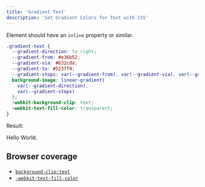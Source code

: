 ```yaml
---
title: 'Gradient Text'
description: 'Set Gradient Colors for Text with CSS'
---
```


<Callout>Element should have an `inline` property or similar.</Callout>

```css {7-9,11,12}
.gradient-text {
  --gradient-direction: to right;
  --gradient-from: #e36b52;
  --gradient-via: #632cda;
  --gradient-to: #5237f9;
  --gradient-stops: var(--gradient-from), var(--gradient-via), var(--gradient-to);
  background-image: linear-gradient(
    var(--gradient-direction),
    var(--gradient-stops)
  );
  -webkit-background-clip: text;
  -webkit-text-fill-color: transparent;
}
```

Result:

<GradientText variant="santaMonica" textSize="3xl">
  Hello World.
</GradientText>

## Browser coverage

- [`background-clip:text`](https://caniuse.com/?search=Background-clip%3A%20text)
- [`-webkit-text-fill-color`](https://caniuse.com/?search=CSS%20property%3A%20-webkit-text-fill-color)
